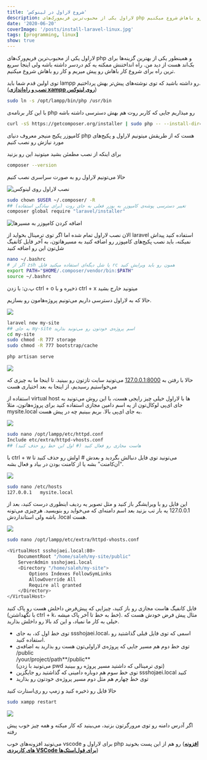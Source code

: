 ```yaml
---
title: 'شروع لاراول در لینوکس'
description: لاراول یکی از محبوب‌ترین فریم‌ورک‌های php و همینطور یکی از بهترین گزینه‌ها برای بک‌اند هست از دید من. راه انداختنش ممکنه یه کم دردسر داشته باشه ولی اینجا سریع ترین راه برای شروع کار باهاش رو پیش میریم و کار رو باهاش شروع میکنیم.
date: '2020-06-20'
coverImage: '/posts/install-laravel-linux.jpg'
tags: [programming, linux]
show: true
---
```


لاراول یکی از محبوب‌ترین فریم‌ورک‌های php و همینطور یکی از بهترین گزینه‌ها برای بک‌اند هست از دید من. راه انداختنش ممکنه یه کم دردسر داشته باشه ولی اینجا سریع ترین راه برای شروع کار باهاش رو پیش میریم و کار رو باهاش شروع میکنیم.

توی اولین قدم شما باید lampp رو داشته باشید که توی نوشته‌های پیش‌تر بهش پرداختیم. ([**نصب و راه‌اندازی xampp روی لینوکس**](/posts/install-config-lampp))

```bash
sudo ln -s /opt/lampp/bin/php /usr/bin
```

با این کار برنامه‌ی php رو میذاریم جایی که کاربر روت هم بهش دسترسی داشته باشه

```bash
curl -sS https://getcomposer.org/installer | sudo php -- --install-dir=/usr/local/bin --filename=composer
```

کامپوزر پکیج منیجر معروف دنیای php هست که از طریقش میتونیم لاراول و پکیج‌های مورد نیازش رو نصب کنیم

برای اینکه از نصب مطمئن بشید میتونید این رو بزنید

```bash
composer --version
```

حالا می‌تونیم لاراول رو به صورت سراسری نصب کنیم

![نصب لاراول روی لینوکس](/posts/install-laravel-linux/01.jpg)

```bash
sudo chown $USER ~/.composer/ -R
## تغییر دسترسی پوشه‌ی کامپوزر به یوزر فعلی به جای روت (برای سادگی استفاده)
composer global require "laravel/installer"
```

![اضافه کردن کامپوزر به مسیرها](/posts/install-laravel-linux/02.jpg)

الان نصب لاراول تمام شده اما اگر توی ترمینال بخواید از laravel استفاده کنید پیداش نمیکنه، باید نصب پکیج‌های کامپوزر رو اضافه کنید به مسیرهاتون، به آخر فایل کانفیگ شل‌تون این رو اضافه کنید

```bash
nano ~/.bashrc
# اگر از zsh یا شل دیگه‌ای استفاده میکنید فایل rc همون رو باید ویرایش کنید
export PATH="$HOME/.composer/vendor/bin:$PATH"
source ~/.bashrc
```

پ.ن: با زدن ctrl + o ذخیره و با ctrl + x میتونید خارج بشید

حالا که به لاراول دسترسی داریم می‌تونیم پروژه‌هامون رو بسازیم.

![](/posts/install-laravel-linux/03.jpg)

```bash
laravel new my-site
## به جای my-site اسم پروژه‌ی خودتون رو می‌تونید بذارید
cd my-site
sudo chmod -R 777 storage
sudo chmod -R 777 bootstrap/cache

php artisan serve
```

![](/posts/install-laravel-linux/04.png)

حالا با رفتن به [127.0.0.1:8000](http://127.0.0.1:8000) می‌تونید سایت تازتون رو ببینید. تا اینجا ما به چیزی که می‌خواستیم رسیدیم، از اینجا به بعد اختیاری هست

استفاده از virtual host ها با لاراول خیلی چیز رایجی هست، با این روش می‌تونید به جای ای‌پی لوکال‌تون از یه اسم دامین مجازی استفاده کنید برای پروژه‌هاتون، مثلا mysite.local به جای ای‌پی بالا. بریم ببینیم چه در پیش هست.

![](/posts/install-laravel-linux/05.jpg)

```bash
sudo nano /opt/lampp/etc/httpd.conf
Include etc/extra/httpd-vhosts.conf
## هاست مجازی رو فعال کنید (# اول این خط رو حذف کنید)
```

با ctrl + w می‌تونید توی فایل دنبالش بگردید و بعدش # اولش رو حذف کنید تا “آن‌کامنت” بشه یا از کامنت بودن در بیاد و فعال بشه.

![](/posts/install-laravel-linux/06.jpg)

```bash
sudo nano /etc/hosts
127.0.0.1   mysite.local
```

این فایل رو با ویرایشگر باز کنید و مثل تصویر یه ردیف اینطوری درست کنید، بعد از 127.0.0.1 یه بار تب بزنید بعد اسم دامنه‌ای که می‌خواید رو بنویسید. هرچیزی می‌تونه باشه ولی استانداردش .local هست.

![](/posts/install-laravel-linux/07.jpg)

```bash
sudo nano /opt/lampp/etc/extra/httpd-vhosts.conf

<VirtualHost ssshojaei.local:80>
    DocumentRoot "/home/saleh/my-site/public"
    ServerAdmin ssshojaei.local
    <Directory "/home/saleh/my-site">
        Options Indexes FollowSymLinks
        AllowOverride All
        Require all granted
    </Directory>
</VirtualHost>
```

فایل کانفیگ هاست مجازی رو باز کنید، چیزایی که پیش‌فرض داخلش هست رو پاک کنید (با نگهداشتن ctrl + k، خط به خط تا آخر پاک میشه). مثال پیش فرض خودش هست که خیلی به کار ما نمیاد، و این کد بالا رو داخلش بذارید.

- توی خط اول کد، به جای ssshojaei.local، اسمی که توی فایل قبلی گذاشتید رو استفاده کنید.
- توی خط دوم هم مسیر جایی که پروژه‌ی لاراولی‌تون هست رو بذارید به اضافه‌ی /public  
  /your/project/path**/public**  
  (می‌تونید با زدن pwd توی ترمینالی که داشتید مسیر پروژه رو ببینید)
- توی خط سوم هم دوباره دامینی که گذاشتید رو جایگزین ssshojaei.local کنید
- توی خط چهارم هم مثل دوم مسیر پروژه‌ی خودتون رو بذارید

حالا فایل رو ذخیره کنید و زمپ رو ری‌استارت کنید

```bash
sudo xampp restart
```

![](/posts/install-laravel-linux/08.png)

اگر آدرس دامنه رو توی مرورگرتون بزنید، می‌بینید که کار میکنه و همه چیز خوب پیش رفته

می‌تونید افزونه‌های خوب vscode برای لاراول و php رو هم از این پست بخونید ([**افزونه های کاربردی VSCode برای فول‌استک‌ها**](/posts/vscode-extensions))
